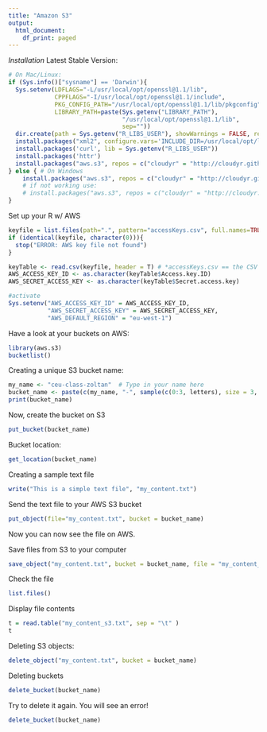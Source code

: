 ```yaml
---
title: "Amazon S3"
output:
  html_document:
    df_print: paged
---
```


*Installation*
Latest Stable Version:
```r
# On Mac/Linux:
if (Sys.info()["sysname"] == 'Darwin'){
  Sys.setenv(LDFLAGS="-L/usr/local/opt/openssl@1.1/lib",
             CPPFLAGS="-I/usr/local/opt/openssl@1.1/include",
             PKG_CONFIG_PATH="/usr/local/opt/openssl@1.1/lib/pkgconfig",
             LIBRARY_PATH=paste(Sys.getenv("LIBRARY_PATH"),
                                "/usr/local/opt/openssl@1.1/lib",
                                sep=""))
  dir.create(path = Sys.getenv("R_LIBS_USER"), showWarnings = FALSE, recursive = TRUE)
  install.packages("xml2", configure.vars='INCLUDE_DIR=/usr/local/opt/libxml2/include/libxml2 LIB_DIR=/usr/local/opt/libxml2/lib/')
  install.packages('curl', lib = Sys.getenv("R_LIBS_USER"))
  install.packages('httr')
  install.packages("aws.s3", repos = c("cloudyr" = "http://cloudyr.github.io/drat"))
} else { # On Windows
    install.packages("aws.s3", repos = c("cloudyr" = "http://cloudyr.github.io/drat"), INSTALL_opts = "--no-multiarch")
    # if not working use:
    # install.packages("aws.s3", repos = c("cloudyr" = "http://cloudyr.github.io/drat"))
}
```

Set up your R w/ AWS
```r
keyfile = list.files(path=".", pattern="accessKeys.csv", full.names=TRUE)
if (identical(keyfile, character(0))){
  stop("ERROR: AWS key file not found")
} 

keyTable <- read.csv(keyfile, header = T) # *accessKeys.csv == the CSV downloaded from AWS containing your Access & Secret keys
AWS_ACCESS_KEY_ID <- as.character(keyTable$Access.key.ID)
AWS_SECRET_ACCESS_KEY <- as.character(keyTable$Secret.access.key)

#activate
Sys.setenv("AWS_ACCESS_KEY_ID" = AWS_ACCESS_KEY_ID,
           "AWS_SECRET_ACCESS_KEY" = AWS_SECRET_ACCESS_KEY,
           "AWS_DEFAULT_REGION" = "eu-west-1") 
```

Have a look at your buckets on AWS:
```r
library(aws.s3)
bucketlist()
```

Creating a unique S3 bucket name:
```r
my_name <- "ceu-class-zoltan"  # Type in your name here
bucket_name <- paste(c(my_name, "-", sample(c(0:3, letters), size = 3, replace = TRUE)), collapse = "")
print(bucket_name)
```

Now, create the bucket on S3
```r
put_bucket(bucket_name)
```

Bucket location:
```r
get_location(bucket_name)
```

Creating a sample text file
```r
write("This is a simple text file", "my_content.txt")
```

Send the text file to your AWS S3 bucket
```r
put_object(file="my_content.txt", bucket = bucket_name)
```
Now you can now see the file on AWS.

Save files from S3 to your computer
```r
save_object("my_content.txt", bucket = bucket_name, file = "my_content_s3.txt")
```

Check the file
```r
list.files()
```

Display file contents
```r
t = read.table("my_content_s3.txt", sep = "\t" )
t
```

Deleting S3 objects:
```r
delete_object("my_content.txt", bucket = bucket_name)
```

Deleting buckets
```r
delete_bucket(bucket_name)
```

Try to delete it again. You will see an error!
```r
delete_bucket(bucket_name)
```





